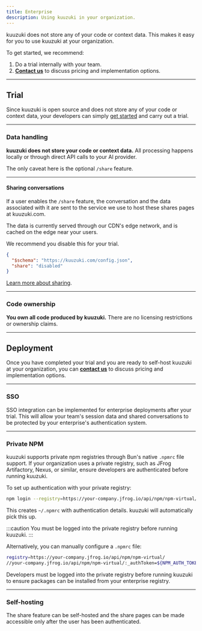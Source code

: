 ```yaml
---
title: Enterprise
description: Using kuuzuki in your organization.
---
```


kuuzuki does not store any of your code or context data. This makes it easy for
you to use kuuzuki at your organization.

To get started, we recommend:

1. Do a trial internally with your team.
2. [**Contact us**](mailto:hello@sst.dev) to discuss pricing and implementation options.

---

## Trial

Since kuuzuki is open source and does not store any of your code or context data, your developers can simply [get started](/docs/) and carry out a trial.

---

### Data handling

**kuuzuki does not store your code or context data.** All processing happens locally or through direct API calls to your AI provider.

The only caveat here is the optional `/share` feature.

---

#### Sharing conversations

If a user enables the `/share` feature, the conversation and the data associated with it are sent to the service we use to host these shares pages at kuuzuki.com.

The data is currently served through our CDN's edge network, and is cached on the edge near your users.

We recommend you disable this for your trial.

```json title="kuuzuki.json"
{
  "$schema": "https://kuuzuki.com/config.json",
  "share": "disabled"
}
```

[Learn more about sharing](/docs/share).

---

### Code ownership

**You own all code produced by kuuzuki.** There are no licensing restrictions or ownership claims.

---

## Deployment

Once you have completed your trial and you are ready to self-host kuuzuki at
your organization, you can [**contact us**](mailto:hello@sst.dev) to discuss
pricing and implementation options.

---

### SSO

SSO integration can be implemented for enterprise deployments after your trial.
This will allow your team's session data and shared conversations to be protected
by your enterprise's authentication system.

---

### Private NPM

kuuzuki supports private npm registries through Bun's native `.npmrc` file support. If your organization uses a private registry, such as JFrog Artifactory, Nexus, or similar, ensure developers are authenticated before running kuuzuki.

To set up authentication with your private registry:

```bash
npm login --registry=https://your-company.jfrog.io/api/npm/npm-virtual/
```

This creates `~/.npmrc` with authentication details. kuuzuki will automatically
pick this up.

:::caution
You must be logged into the private registry before running kuuzuki.
:::

Alternatively, you can manually configure a `.npmrc` file:

```bash title="~/.npmrc"
registry=https://your-company.jfrog.io/api/npm/npm-virtual/
//your-company.jfrog.io/api/npm/npm-virtual/:_authToken=${NPM_AUTH_TOKEN}
```

Developers must be logged into the private registry before running kuuzuki to ensure packages can be installed from your enterprise registry.

---

### Self-hosting

The share feature can be self-hosted and the share pages can be made accessible
only after the user has been authenticated.
